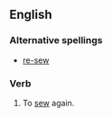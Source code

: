 ==English==

===Alternative spellings===
* [[re-sew]]

===Verb===
{{en-verb|resews|resewing|resewed|resewn}}

# To [[sew]] again.